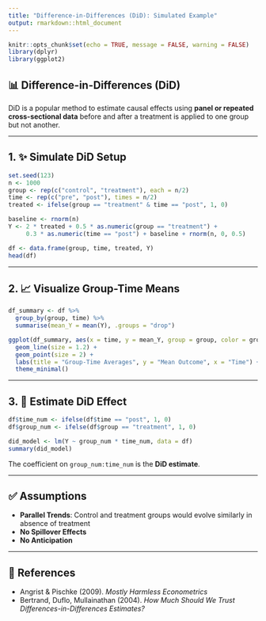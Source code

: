 ```yaml
---
title: "Difference-in-Differences (DiD): Simulated Example"
output: rmarkdown::html_document
---
```


```r
knitr::opts_chunk$set(echo = TRUE, message = FALSE, warning = FALSE)
library(dplyr)
library(ggplot2)
```

## 📊 Difference-in-Differences (DiD)

DiD is a popular method to estimate causal effects using **panel or repeated cross-sectional data** before and after a treatment is applied to one group but not another.

---

## 1. ✨ Simulate DiD Setup

```r
set.seed(123)
n <- 1000
group <- rep(c("control", "treatment"), each = n/2)
time <- rep(c("pre", "post"), times = n/2)
treated <- ifelse(group == "treatment" & time == "post", 1, 0)

baseline <- rnorm(n)
Y <- 2 * treated + 0.5 * as.numeric(group == "treatment") + 
     0.3 * as.numeric(time == "post") + baseline + rnorm(n, 0, 0.5)

df <- data.frame(group, time, treated, Y)
head(df)
```

---

## 2. 📈 Visualize Group-Time Means

```r
df_summary <- df %>%
  group_by(group, time) %>%
  summarise(mean_Y = mean(Y), .groups = "drop")

ggplot(df_summary, aes(x = time, y = mean_Y, group = group, color = group)) +
  geom_line(size = 1.2) +
  geom_point(size = 2) +
  labs(title = "Group-Time Averages", y = "Mean Outcome", x = "Time") +
  theme_minimal()
```

---

## 3. 🧮 Estimate DiD Effect

```r
df$time_num <- ifelse(df$time == "post", 1, 0)
df$group_num <- ifelse(df$group == "treatment", 1, 0)

did_model <- lm(Y ~ group_num * time_num, data = df)
summary(did_model)
```

The coefficient on `group_num:time_num` is the **DiD estimate**.

---

## ✅ Assumptions

- **Parallel Trends**: Control and treatment groups would evolve similarly in absence of treatment
- **No Spillover Effects**
- **No Anticipation**

---

## 📖 References

- Angrist & Pischke (2009). *Mostly Harmless Econometrics*
- Bertrand, Duflo, Mullainathan (2004). *How Much Should We Trust Differences-in-Differences Estimates?*